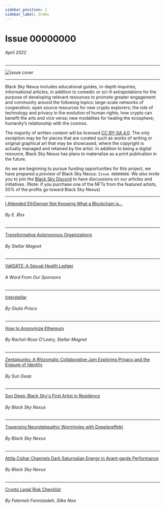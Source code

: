 ```yaml
---
sidebar_position: 1
sidebar_label: Index
---
```


# Issue 00000000
###### April 2022

--- 

![issue cover](../../img/00000000_cover.png)

--- 
Black Sky Nexus includes educational guides, in-depth inquiries, informational articles, in addition to comedic or sci-fi extrapolations for the purpose of developing relevant resources to promote greater engagement and community around the following topics: large-scale networks of cooperation; open source resources for new crypto explorers; the role of technology and privacy in the evolution of human rights; how crypto can benefit the arts and vice versa; new modalities for healing the ecosphere; humanity’s relationship with the cosmos. 

The majority of written content will be licensed [CC BY-SA 4.0](https://creativecommons.org/licenses/by-sa/4.0/). The only exception may be for pieces that are curated such as works of writing or original graphical art that may be showcased, where the copyright is actually managed and retained by the artist. In addition to being a digital resource, Black Sky Nexus has plans to materialize as a print publication in the future.

As we are beginning to pursue funding opportunities for this project, we have prepared a *preview* of Black Sky Nexus: `Issue 00000000`. We also invite you to join the [Black Sky Discord](https://discord.gg/TrFzBxzCHH) to have discussions on our articles and initiatives. (Note: if you purchase one of the NFTs from the featured artists, 50% of the profits go toward Black Sky Nexus)


--- 
<span class="zine-index"><a href="../../zine/00000000/i-attended-ethdenver">I Attended EthDenver Not Knowing What a Blockchain is...</a></span>

###### By E. Øss 
--- 
<span class="zine-index"><a href="../../zine/00000000/transformative-autonomous-organizations">Transformative Autonomous Organizations</a></span>

###### By Stellar Magnet
---
<span class="zine-index"><a href="../../zine/00000000/introducing-taos">ValiDATE: A Sexual Health Ledger</a></span>

###### A Word From Our Sponsors
---
<span class="zine-index"><a href="../../zine/00000000/interstellar">Interstellar</a></span>

###### By Giulio Prisco
--- 
<span class="zine-index"><a href="../../zine/00000000/how-to-anonymize-eth">How to Anonymize Ethereum</a></span>

###### By Rachel-Rose O'Leary, Stellar Magnet
--- 
<span class="zine-index"><a href="../../zine/00000000/zentaipunks">Zentaipunks: A Rhizomatic Collaborative Jam Exploring Privacy and the Erasure of Identity</a></span>

###### By Sun Deep
---
<span class="zine-index"><a href="../../zine/00000000/sun-deep">Sun Deep: Black Sky's First Artist in Residence</a></span>

###### By Black Sky Nexus
---
<span class="zine-index"><a href="../../zine/00000000/dopplereffekt">Traversing Neurotelepathic Wormholes with Dopplereffekt</a></span>

###### By Black Sky Nexus
---
<span class="zine-index"><a href="../../zine/00000000/attila-csihar">Attila Csihar Channels Dark Saturnalian Energy in Avant-garde Performance</a></span>

###### By Black Sky Nexus
---
<span class="zine-index"><a href="../../zine/00000000/crypto-legal-risk-checklist">Crypto Legal Risk Checklist</a></span>

###### By Fatemeh Fannizadeh, Silke Noa


